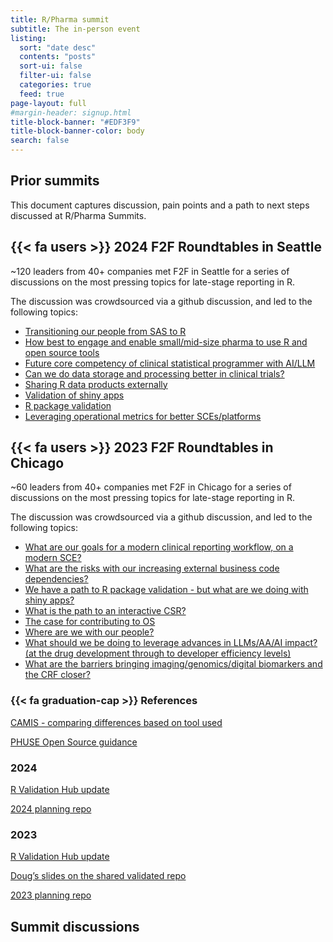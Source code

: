 ```yaml
---
title: R/Pharma summit
subtitle: The in-person event
listing:
  sort: "date desc"
  contents: "posts"
  sort-ui: false
  filter-ui: false
  categories: true
  feed: true
page-layout: full
#margin-header: signup.html
title-block-banner: "#EDF3F9"
title-block-banner-color: body
search: false
---
```


## Prior summits

This document captures discussion, pain points and a path to next steps discussed at R/Pharma Summits.

::: {.callout-note icon=false}

## {{< fa users >}} 2024 F2F Roundtables in Seattle

~120 leaders from 40+ companies met F2F in Seattle for a series of
discussions on the most pressing topics for late-stage reporting in R. 

The discussion was crowdsourced via a github discussion, and led to the 
following topics:

- [Transitioning our people from SAS to R](/summit/posts/2023-change-mgt.html)
- [How best to engage and enable small/mid-size pharma to use R and open source tools](/summit/posts/2024-small-mid-pharma.html)
- [Future core competency of clinical statistical programmer with AI/LLM](/summit/posts/2024-ai.html)
- [Can we do data storage and processing better in clinical trials?](/summit/posts/2023-dataformat.html)
- [Sharing R data products externally](/summit/posts/2024-rproducts.html)
- [Validation of shiny apps](/summit/posts/2024-shiny-validation.html)
- [R package validation](/summit/posts/2024-r-pkg-validation.html)
- [Leveraging operational metrics for better SCEs/platforms](/summit/posts/2023-sce.html)

:::

::: {.callout-note icon=false}

## {{< fa users >}} 2023 F2F Roundtables in Chicago

~60 leaders from 40+ companies met F2F in Chicago for a series of
discussions on the most pressing topics for late-stage reporting in R. 

The discussion was crowdsourced via a github discussion, and led to the 
following topics:

- [What are our goals for a modern clinical reporting workflow, on a modern SCE?](/summit/posts/2023-sce.html)
- [What are the risks with our increasing external business code dependencies?](/os-depends.html)
- [We have a path to R package validation - but what are we doing with shiny apps?](/summit/posts/2024-shiny-validation.html)
- [What is the path to an interactive CSR?](/summit/posts/2024-shiny-validation.html)
- [The case for contributing to OS](/summit/posts/2023-case-os.html)
- [Where are we with our people?](/summit/posts/2023-change-mgt.html)
- [What should we be doing to leverage advances in LLMs/AA/AI impact? (at the drug development through to developer efficiency levels)](/summit/posts/2024-ai.html)
- [What are the barriers bringing imaging/genomics/digital biomarkers and the CRF closer?](/summit/posts/2023-multi-modal.html)

:::

::: {.callout-note icon=false}

### {{< fa graduation-cap >}} References

[CAMIS - comparing differences based on tool used](https://psiaims.github.io/CAMIS/)

[PHUSE Open Source guidance](https://phuse-org.github.io/E2E-OS-Guidance/)

### 2024

[R Validation Hub update](https://pharmar.github.io/events-positconf2024/#/title-slide)

[2024 planning repo](https://rinpharma.github.io/rinpharma-summit-2024/)


### 2023

[R Validation Hub update](https://pharmar.github.io/events-rpharma2023/)

[Doug's slides on the shared validated repo](https://pharmar.github.io/events-positconf2023/#/title-slide)

[2023 planning repo](https://rinpharma.github.io/positconf-roundtables-2023/)


:::

## Summit discussions
